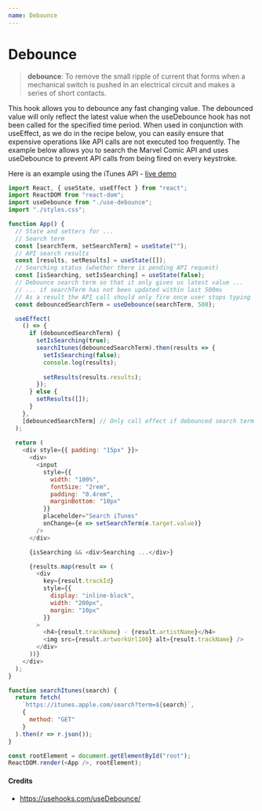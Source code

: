 ```yaml
---
name: Debounce
---
```


# Debounce

> **debounce**: To remove the small ripple of current that forms when a mechanical switch is pushed in an electrical circuit and makes a series of short contacts.

This hook allows you to debounce any fast changing value. The debounced value will only reflect the latest value when the useDebounce hook has not been called for the specified time period. When used in conjunction with useEffect, as we do in the recipe below, you can easily ensure that expensive operations like API calls are not executed too frequently. The example below allows you to search the Marvel Comic API and uses useDebounce to prevent API calls from being fired on every keystroke.

Here is an example using the iTunes API - [live demo](https://codesandbox.io/s/usedebounce-x8t9w?file=/src/index.js:0-2174)

```js
import React, { useState, useEffect } from "react";
import ReactDOM from "react-dom";
import useDebounce from "./use-debounce";
import "./styles.css";

function App() {
  // State and setters for ...
  // Search term
  const [searchTerm, setSearchTerm] = useState("");
  // API search results
  const [results, setResults] = useState([]);
  // Searching status (whether there is pending API request)
  const [isSearching, setIsSearching] = useState(false);
  // Debounce search term so that it only gives us latest value ...
  // ... if searchTerm has not been updated within last 500ms
  // As a result the API call should only fire once user stops typing
  const debouncedSearchTerm = useDebounce(searchTerm, 500);

  useEffect(
    () => {
      if (debouncedSearchTerm) {
        setIsSearching(true);
        searchItunes(debouncedSearchTerm).then(results => {
          setIsSearching(false);
          console.log(results);
          
          setResults(results.results);
        });
      } else {
        setResults([]);
      }
    },
    [debouncedSearchTerm] // Only call effect if debounced search term changes
  );
  
  return (
    <div style={{ padding: "15px" }}>
      <div>
        <input
          style={{
            width: "100%",
            fontSize: "2rem",
            padding: "0.4rem",
            marginBottom: "10px"
          }}
          placeholder="Search iTunes"
          onChange={e => setSearchTerm(e.target.value)}
        />
      </div>

      {isSearching && <div>Searching ...</div>}

      {results.map(result => (
        <div
          key={result.trackId}
          style={{
            display: "inline-block",
            width: "200px",
            margin: "10px"
          }}
        >
          <h4>{result.trackName} - {result.artistName}</h4>
          <img src={result.artworkUrl100} alt={result.trackName} />
        </div>
      ))}
    </div>
  );
}

function searchItunes(search) {
  return fetch(
    `https://itunes.apple.com/search?term=${search}`,
    {
      method: "GET"
    }
  ).then(r => r.json());
}

const rootElement = document.getElementById("root");
ReactDOM.render(<App />, rootElement);
```



#### Credits

- https://usehooks.com/useDebounce/

